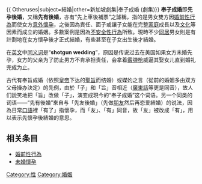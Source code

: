 
{{ Otheruses|subject=結婚|other=新加坡劇集|奉子成婚 (劇集)}}
'''奉子成婚'''即'''先孕後婚'''，又稱'''先有後婚'''，亦有“先上車後補票”之謔稱，指的是男女雙方因[[婚前性行為|婚前性行為]]而使女方[[意外懷孕|意外懷孕]]，之後因為責任、面子或讓子女能在完整[[家庭|家庭]]成長以及[[文化|文化]]等因素而成立的婚姻。多數案例是因為[[不安全性行為|不安全性行為]]所致。現時不少[[同居|同居]]男女則是有計劃地在女方懷孕後才正式結婚，有些甚至在子女出生後才結婚。

在[[英文|英文]]中[[同义词|同义词]]是“'''shotgun wedding'''”，原因是传说过去在美国如果女方未婚先孕，女方的父亲为了防止男方不肯承担责任，会拿着[[霰弹枪|霰弹枪]]威逼其娶女儿直到婚礼完成为止。

古代有奉旨成婚（依照[[皇帝|皇帝]]下达的[[聖旨|聖旨]]而结婚）或媒妁之言（從前的婚姻多由双方父母操办決定）的先例，由於「子」和「旨」音相近（[[粤语|廣東話]]等更是同音），故人们說笑地把「旨」改做「子」，演变成現今的“奉子成婚”这个词语。另一个同类的词语——“先有後婚”來自与「先友後婚」（先做[[朋友|朋友]]然后再恋爱結婚）的说法，因為日常[[口語|口語]]裡「有了」指懷孕，而「友」、「有」同音，故「友」被改成「有」，用以表示先懷孕後結婚的意思。

== 相关条目 ==
*[[婚前性行為|婚前性行為]]
*[[未婚懷孕|未婚懷孕]]
{{Society-stub}}

[[Category:性|Category:性]]
[[Category:婚姻|Category:婚姻]]